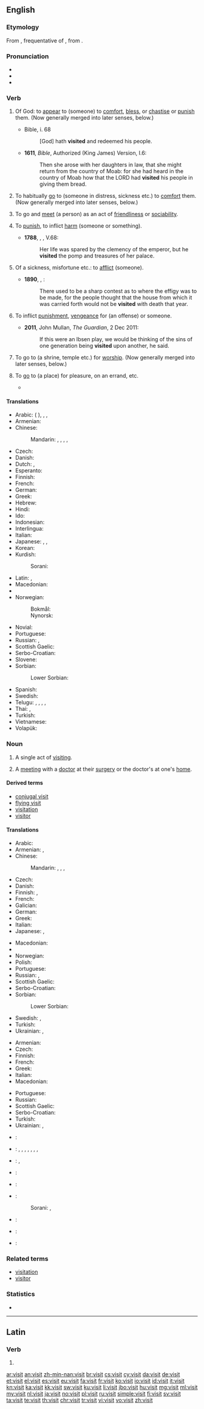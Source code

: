 {{also|visít}}
==English==

===Etymology===
From {{etyl|la|en}} {{term/t|la|vīsitō}}, frequentative of {{term/t|la|vīsō||behold, survey}}, from {{term/t|la|videō||see}}.

===Pronunciation===
* {{IPA|/ˈvɪzɪt/}}
* {{audio|en-us-visit.ogg|Audio (US)}}
* {{rhymes|ɪzɪt}}

===Verb===
{{en-verb}}

# {{context|transitive|lang=en}} Of God: to [[appear]] to (someone) to [[comfort]], [[bless]], or [[chastise]] or [[punish]] them. (Now generally merged into later senses, below.) {{defdate|from 13th c.}}
#* Bible, {{w|Gospel of Luke|Luke}} i. 68
#*: [God] hath '''visited''' and redeemed his people.
#* '''1611''', ''Bible'', Authorized (King James) Version, {{w|Book of Ruth|Ruth}} I.6:
#*: Then she arose with her daughters in law, that she might return from the country of Moab: for she had heard in the country of Moab how that the LORD had '''visited''' his people in giving them bread.
# {{context|transitive|lang=en}} To habitually [[go]] to (someone in distress, sickness etc.) to [[comfort]] them. (Now generally merged into later senses, below.) {{defdate|from 13th c.}}
# {{context|transitive|intransitive|lang=en}} To go and [[meet]] (a person) as an act of [[friendliness]] or [[sociability]]. {{defdate|from 14th c.}}
# {{context|transitive|now|_|rare|lang=en}} To [[punish]], to inflict [[harm]] {{term|upon}} (someone or something). {{defdate|from 14th c.}}
#* '''1788''', {{w|Edward Gibbon}}, ''{{w|The History of the Decline and Fall of the Roman Empire}}'', V.68:
#*: Her life was spared by the clemency of the emperor, but he '''visited''' the pomp and treasures of her palace.
# {{context|transitive|lang=en}} Of a sickness, misfortune etc.: to [[afflict]] (someone). {{defdate|from 14th c.}}
#* '''1890''', {{w|James George Frazer}}, ''{{w|The Golden Bough}}'':
#*: There used to be a sharp contest as to where the effigy was to be made, for the people thought that the house from which it was carried forth would not be '''visited''' with death that year.
# {{context|transitive|lang=en}} To inflict [[punishment]], [[vengeance]] for (an offense) {{term|on}} or {{term|upon}} someone. {{defdate|from 14th c.}}
#* '''2011''', John Mullan, ''The Guardian'', 2 Dec 2011:
#*: If this were an Ibsen play, we would be thinking of the sins of one generation being '''visited''' upon another, he said.
# {{context|transitive|lang=en}} To go to (a shrine, temple etc.) for [[worship]]. (Now generally merged into later senses, below.) {{defdate|from 14th c.}}
# {{context|transitive|lang=en}} To [[go]] to (a place) for pleasure, on an errand, etc. {{defdate|from 15th c.}}
#* {{quote-book|year=1918|author={{w|W. B. Maxwell}}|chapter=19
|title=[http://openlibrary.org/works/OL1097634W The Mirror and the Lamp]
|passage=Nothing was too small to receive attention, if a supervising eye could suggest improvements likely to conduce to the common welfare. Mr. Gordon Burnage, for instance, personally '''visited''' dust-bins and back premises, accompanied by a sort of village bailiff, going his round like a commanding officer doing billets.}}

====Translations====
{{trans-top|to go and meet (someone)}}
* Arabic: {{t|ar|زار|tr=zaara}} ({{qualifier|present tense}} {{t|ar|يزور|tr=yazūru}}), {{t|ar|اعتمر|tr=i`tamara}}, {{t|ar|وفد|tr=wafada}}, {{t|ar|الْتم|tr=iltamma}}
* Armenian: {{t+|hy|այցելել|tr=ayc'elel}}
* Chinese:
*: Mandarin: {{t+|cmn|訪問|sc=Hani}}, {{t+|cmn|访问|tr=fǎngwèn|sc=Hani}}, {{t+|cmn|看望|tr=kànwàng|sc=Hani}}, {{t|cmn|參觀|sc=Hani}}, {{t+|cmn|参观|tr=cānguān|sc=Hani}}
* Czech: {{t|cs|navštívit}}
* Danish: {{t+|da|besøge}}
* Dutch: {{t+|nl|bezoeken}}, {{t+|nl|opzoeken}}
* Esperanto: {{t|eo|viziti}}
* Finnish: {{t+|fi|käydä}}
* French: {{t+|fr|visiter}}
* German: {{t+|de|besuchen}}
* Greek: {{t+|el|επισκέπτομαι|tr=episképtome}}
* Hebrew: {{t|he|ביקר|tr=bikér}}
* Hindi: {{t|hi|पधारना|tr=padhāranā}}
* Ido: {{t+|io|vizitar}}
* Indonesian: {{t+|id|kunjung}}
* Interlingua: {{t|ia|visitar}}
* Italian: {{t+|it|visitare}}
* Japanese: {{t+|ja|訪れる|tr=おとずれる, otozureru}}, {{t|ja|訪ねる|tr=たずねる, tazuneru}}, {{t+|ja|訪問|alt=訪問する|tr=ほうもんする, hōmon-surú}}
* Korean: {{t+|ko|방문하다|tr=bangmunhada}}
* Kurdish:
*: Sorani: {{t|ku|میوانی|tr=meewAni|sc=ku-Arab}}
{{trans-mid}}
* Latin: {{t|la|viso}}, {{t|la|visito}}
* Macedonian: {{t|mk|посетува|tr=posétuva}}
* {{trreq|Mongolian}}
* Norwegian:
*: Bokmål: {{t+|no|besøke}}
*: Nynorsk: {{t|nn|gjeste}}
* Novial: {{t|nov|visita}}
* Portuguese: {{t+|pt|visitar}}
* Russian: {{t+|ru|посещать|impf|tr=poseščát’}}, {{t+|ru|посетить|pf|tr=posetít’}}
* Scottish Gaelic: {{t|gd|tadhail}}
* Serbo-Croatian: {{t|sh|pòsjetiti}}
* Slovene: {{t+|sl|obiskati}}
* Sorbian:
*: Lower Sorbian: {{t|dsb|woglědaś k}}
* Spanish: {{t+|es|visitar}}
* Swedish: {{t+|sv|besöka}}
* Telugu: {{t+|te|చూడు|tr=cūḍu}}, {{t+|te|చూచు|tr=cūcu}}, {{t+|te|దర్శించు|tr=darśin̄cu}}, {{t|te|సందర్శిమ్చు|tr=sandarśimcu}}, {{t|te|సందర్శకుడు|tr=sandarśakuḍu}}
* Thai: {{t+|th|หา|tr=hăa}}, {{t|th|เยี่ยม|tr=yîam}}
* Turkish: {{t+|tr|ziyaret etmek}}
* Vietnamese: {{t+|vi|thăm}}
* Volapük: {{t+|vo|visitön}}
{{trans-bottom}}

{{trans-see|to inflict|inflict}}

{{trans-see|to avenge|avenge}}

===Noun===
{{en-noun}}

# A single act of [[visit#Verb|visiting]].
# {{context|medicine|insurance|lang=en}} A [[meeting]] with a [[doctor]] at their [[surgery]] or the doctor's at one's [[home]].

====Derived terms====
* [[conjugal visit]]
* [[flying visit]]
* [[visitation]]
* [[visitor]]

====Translations====
{{trans-top|single act of visiting}}
* Arabic: {{t|ar|زيارة|f|tr=ziyaara}}
* Armenian: {{t|hy|այց|tr=ayc'}}, {{t|hy|այցելություն|tr=ayc'elut'yun}}
* Chinese:
*: Mandarin: {{t+|cmn|訪問|sc=Hani}}, {{t+|cmn|访问|tr=fǎngwèn|sc=Hani}}, {{t|cmn|往訪|sc=Hani}}, {{t|cmn|往访|tr=wǎngfǎng|sc=Hani}}
* Czech: {{t+|cs|návštěva|f}}
* Danish: {{t+|da|besøg|n}}
* Finnish: {{t+|fi|käynti}}, {{t+|fi|vierailu}}
* French: {{t+|fr|visite|f}}
* Galician: {{t|gl|viaxe|f}}
* German: {{t+|de|Besuch|m}}
* Greek: {{t+|el|επίσκεψη|f|tr=epískepsi}}
* Italian: {{t+|it|visita}}
* Japanese: {{t+|ja|訪問|tr=hōmon}}, {{t|ja|往訪|tr=ōhō}}
{{trans-mid}}
* Macedonian: {{t|mk|посета|f|tr=póseta}}
* {{trreq|mn}}
* Norwegian: {{t+|no|besøk}}
* Polish: {{t+|pl|wizyta|f}}
* Portuguese: {{t+|pt|visita|f}}
* Russian: {{t+|ru|визит|m|tr=vizít}}, {{t+|ru|посещение|n|tr=poseščénije}}
* Scottish Gaelic: {{t|gd|tadhal|m}}
* Serbo-Croatian: {{t|sh|pȍsjet|m}}
* Sorbian:
*: Lower Sorbian: {{t|dsb|woglěd|m}}
* Swedish: {{t+|sv|besök|n}}, {{t+|sv|visit|c}}
* Turkish: {{t+|tr|ziyaret}}
* Ukrainian: {{t|uk|візит|m|tr=vizýt|sc=Cyrl}}, {{t|uk|візита|m|tr=vizýta|sc=Cyrl}}
{{trans-bottom}}

{{trans-top|meeting with a doctor}}
* Armenian: {{t|hy|այց|tr=ayc'}}
* Czech: {{t+|cs|návštěva|f}}
* Finnish: {{t+|fi|käynti}}
* French: {{t+|fr|consultation|f}}
* Greek: {{t+|el|επίσκεψη|f|tr=epískepsi}}
* Italian: {{t+|it|visita}}
* Macedonian: {{t|mk|посета|f|tr=póseta}}
{{trans-mid}}
* Portuguese: {{t+|pt|consulta|f}}
* Russian: {{t+|ru|визит|m|tr=vizít}}
* Scottish Gaelic: {{t|gd|tadhal|m}}
* Serbo-Croatian: {{t|sh|pȍsjet|m}}
* Turkish: {{t+|tr|ziyaret}}
* Ukrainian: {{t|uk|візит|m|tr=vizýt|sc=Cyrl}}, {{t|uk|візита|m|tr=vizýta|sc=Cyrl}}
{{trans-bottom}}

{{checktrans-top}}
* {{ttbc|az}}: {{t+|az|görüş}}
* {{ttbc|cmn}}: {{t|cmn|探訪|sc=Hani}}, {{t|cmn|探访|tr=tànfǎng|sc=Hani}}, {{t|cmn|訪視|sc=Hani}}, {{t|cmn|访视|tr=fǎngshì|sc=Hani}}, {{t|cmn|參觀|sc=Hani}}, {{t|cmn|参观|tr=cānguān|sc=Hani}}, {{t|cmn|觀光|sc=Hani}}, {{t|cmn|观光|tr=guānguāng|sc=Hani}}
* {{ttbc|nl}}: {{t+|nl|bezoek|n}}, {{t+|nl|visite|f}}
* {{ttbc|he}}: {{t|he|סיור|tr=si'ûr}}
{{trans-mid}}
* {{ttbc|id}}: {{t|id|[[kunjung|kunjungan]]}}
* {{ttbc|ku}}:
*: Sorani: {{t|ku|میوانداری|tr=meewAndAree|sc=ku-Arab}}, {{t+|ku|سه‌ردان|tr=sardAn|sc=ku-Arab}}
* {{ttbc|sl}}: {{t|sl|obisk|m}}
* {{ttbc|es}}: {{t+|es|visita|f}}
* {{ttbc|vi}}: {{t|vi|đi thăm}}
{{trans-bottom}}

===Related terms===
* [[visitation]]
* [[visitor]]

===Statistics===
* {{rank|immediately|trees|filled|637|visit|follow|chance|happened}}

----

==Latin==

===Verb===
{{la-verb-form|vīsit}}

# {{conjugation of|vīsō||3|s|pres|act|ind|lang=la}}

[[ar:visit]]
[[an:visit]]
[[zh-min-nan:visit]]
[[br:visit]]
[[cs:visit]]
[[cy:visit]]
[[da:visit]]
[[de:visit]]
[[et:visit]]
[[el:visit]]
[[es:visit]]
[[eu:visit]]
[[fa:visit]]
[[fr:visit]]
[[ko:visit]]
[[io:visit]]
[[id:visit]]
[[it:visit]]
[[kn:visit]]
[[ka:visit]]
[[kk:visit]]
[[sw:visit]]
[[ku:visit]]
[[li:visit]]
[[jbo:visit]]
[[hu:visit]]
[[mg:visit]]
[[ml:visit]]
[[my:visit]]
[[nl:visit]]
[[ja:visit]]
[[no:visit]]
[[pl:visit]]
[[ru:visit]]
[[simple:visit]]
[[fi:visit]]
[[sv:visit]]
[[ta:visit]]
[[te:visit]]
[[th:visit]]
[[chr:visit]]
[[tr:visit]]
[[vi:visit]]
[[vo:visit]]
[[zh:visit]]